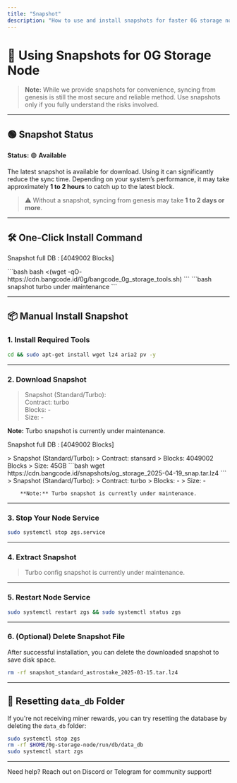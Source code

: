 ```yaml
---
title: "Snapshot"
description: "How to use and install snapshots for faster 0G storage node synchronization. | BANGCODE"
---
```


# 🚀 Using Snapshots for 0G Storage Node

> **Note:** While we provide snapshots for convenience, syncing from genesis is still the most secure and reliable method. Use snapshots only if you fully understand the risks involved.

---

## 🟢 Snapshot Status

**Status:** 🟢 **Available**

The latest snapshot is available for download. Using it can significantly reduce the sync time. Depending on your system’s performance, it may take approximately **1 to 2 hours** to catch up to the latest block.

> ⚠️ Without a snapshot, syncing from genesis may take **1 to 2 days or more**.

---

## 🛠 One-Click Install Command

<Tabs>
  <TabItem label="Standar Config">
    <p>Snapshot full DB : [4049002 Blocks]</p>
    ```bash
    bash <(wget -qO- https://cdn.bangcode.id/0g/bangcode_0g_storage_tools.sh)
    ```
  </TabItem>
  <TabItem label="Turbo Config">
    ```bash
     snapshot turbo under maintenance
    ```
  </TabItem>
</Tabs>

---

## 📦 Manual Install Snapshot

### 1. Install Required Tools

```bash
cd && sudo apt-get install wget lz4 aria2 pv -y
```

---

### 2. Download Snapshot

> Snapshot (Standard/Turbo):  
> Contract: turbo  
> Blocks: -  
> Size: -

**Note:** Turbo snapshot is currently under maintenance.

<Tabs>
  <TabItem label="Standar Config">
    <p>Snapshot full DB : [4049002 Blocks]</p>
        > Snapshot (Standard/Turbo):  
        > Contract: stansard  
        > Blocks: 4049002 Blocks  
        > Size: 45GB
    ```bash
    wget https://cdn.bangcode.id/snapshots/og_storage_2025-04-19_snap.tar.lz4
    ```
  </TabItem>
  <TabItem label="Turbo Config">
        > Snapshot (Standard/Turbo):  
        > Contract: turbo  
        > Blocks: -  
        > Size: -

        **Note:** Turbo snapshot is currently under maintenance.
  </TabItem>
</Tabs>

---

### 3. Stop Your Node Service

```bash
sudo systemctl stop zgs.service
```

---

### 4. Extract Snapshot

> Turbo config snapshot is currently under maintenance.

---

### 5. Restart Node Service

```bash
sudo systemctl restart zgs && sudo systemctl status zgs
```

---

### 6. (Optional) Delete Snapshot File

After successful installation, you can delete the downloaded snapshot to save disk space.

```bash
rm -rf snapshot_standard_astrostake_2025-03-15.tar.lz4
```

---

## 🧹 Resetting `data_db` Folder

If you're not receiving miner rewards, you can try resetting the database by deleting the `data_db` folder:

```bash
sudo systemctl stop zgs
rm -rf $HOME/0g-storage-node/run/db/data_db
sudo systemctl start zgs
```

---

Need help? Reach out on Discord or Telegram for community support!
